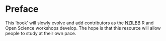 # Preface {.unnumbered}

This 'book' will slowly evolve and add contributors as the [NZILBB](https://www.canterbury.ac.nz/research/about-uc-research/research-groups-and-centres/new-zealand-institute-of-language-brain-and-behaviour) R and Open
Science workshops develop. The hope is that this resource will allow people
to study at their own pace.
